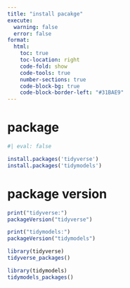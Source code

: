 ```yaml
---
title: "install pacakge"
execute:
  warning: false
  error: false
format:
  html:
    toc: true
    toc-location: right
    code-fold: show
    code-tools: true
    number-sections: true
    code-block-bg: true
    code-block-border-left: "#31BAE9"
---
```



#  package

```r
#| eval: false

install.packages('tidyverse')
install.packages('tidymodels')
```

# package version

```r
print("tidyverse:")
packageVersion("tidyverse")

print("tidymodels:")
packageVersion("tidymodels")
```
```r
library(tidyverse)
tidyverse_packages()
```

```r
library(tidymodels)
tidymodels_packages()
```

